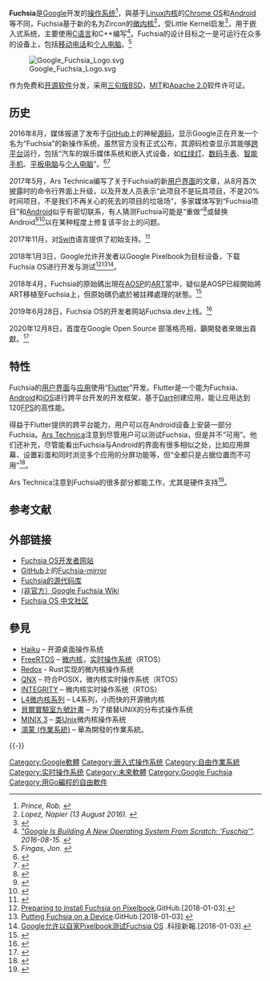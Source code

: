 {{noteTA|G1=IT|G2=FL}}
{{Infobox OS
| name = Fuchsia
| logo = Google Fuchsia logo.svg
| logo_size = 
| logo caption = Fuchsia操作系统标志
| logo alt = 
| screenshot = Screenshot of Google Fuchsia (July 2017).png
| screenshot_size = 
| screenshot_alt = 
| caption = Armadillo用户外壳的截图，Fuchsia的一部分
| collapsible = 
| developer = [[Google|Google]]<!-- Name of main developer or sponsor-->
| family = Zircon<!-- "Unix-like" or "Microsoft Windows" -->
| working state = 当前<!-- "Current", "Discontinued" (operating systems), or "No longer supported" (releases) -->
| source model = [[开放源代码|开放源代码]]<!-- "Open source", "Closed source", or "Shared source" -->
| version of = <!-- For articles about releases of operating systems ONLY -->
| released = {{Start date and age|2016|08|15|df=yes}}<!-- {{Start date and age|YYYY|MM|DD|df=yes/no}} -->
| discontinued = <!-- DON'T use this for articles about releases of operating systems -->
| RTM date = <!-- {{Start date and age|YYYY|MM|DD|df=yes/no}} ONLY for articles about OS releases -->
| GA date = <!-- {{Start date and age|YYYY|MM|DD|df=yes/no}} ONLY for articles about OS releases -->
| latest release version = 
| latest release date = <!-- {{Start date and age|YYYY|MM|DD|df=yes/no}} -->
| latest preview version = 
| latest preview date = <!-- {{Start date and age|YYYY|MM|DD|df=yes/no}} -->
| marketing target = 
| programmed in = 多种：[[C语言|C]]、[[C++|C++]]、[[Rust|Rust]]、[[Go|Go]]、[[Python|Python]]、[[Dart|Dart]]
| language = 英语<!-- Supported human languages (English, French, Italian, Arabic, ...) -->
| update model = <!-- APT, Windows Update, etc. -->
| package manager = <!-- dpkg, rpm, Windows installer, etc. -->
| supported platforms = [[ARM架構|ARM64]]、[[X86-64|X86-64]]<!-- [[IA-32|IA-32]], [[x86-64|x86-64]], [[Itanium|Itanium]], [[ARM_architecture|ARM]], etc. -->
| kernel type = [[微內核|微內核]] {{tsl|en|Capability-based security||基于能力}} [[实时操作系统|实时操作系统]]<!-- Hybrid, Monolithic, Microkernel, Exokernel, Nanokernel, etc. -->
| userland = 
| ui = 
| license = 多种：[[BSD许可证|BSD 3 clause]]、[[MIT许可证|MIT]]和[[Apache许可证|Apache 2.0]]
| preceded by = 
| succeeded by = 
| website = {{URL|fuchsia.googlesource.com}} {{URL|fuchsia.dev}}
| support status = <!-- For articles about releases of operating systems ONLY -->
| other articles = 
}}

'''Fuchsia'''是[[Google|Google]]开发的[[操作系统|操作系统]]<ref name="businessinsider"><cite class="citation web">Prince, Rob. </cite></ref>，與基于[[Linux内核|Linux内核]]的[[Chrome_OS|Chrome OS]]和[[Android|Android]]等不同，Fuchsia基于新的名为Zircon的[[微内核|微内核]]<ref name="tnw"><cite class="citation web">Lopez, Napier (13 August 2016). </cite></ref>，受Little Kernel启发<ref name="github_src">{{cite web|title=magenta/mg_and_lk.md at 1e009f296dc397a2a0ba3a9fe364a662a57a3ace · fuchsia-mirror/magenta |url = https://github.com/fuchsia-mirror/magenta/blob/1e009f296dc397a2a0ba3a9fe364a662a57a3ace/docs/mg_and_lk.md |website=GitHub|access-date=26 Oct 2016}}{{Dead link |date=2018年6月 |bot=InternetArchiveBot |fix-attempted=no }}</ref>，用于嵌入式系统，主要使用[[C语言|C语言]]和C++编写<ref><cite class="citation web">[http://www.tomshardware.com/news/google-fuchsia-new-operating-system,32475.html "Google Is Building A New Operating System From Scratch: 'Fuschia'"]. 2016-08-15<span class="reference-accessdate">. </span></cite></ref>。Fuchsia的设计目标之一是可运行在众多的设备上，包括[[移动电话|移动电话]]和[[个人电脑|个人电脑]]。<ref name="engadget"><cite class="citation web">Fingas, Jon. </cite></ref>

[[File:Google_Fuchsia_Logo.svg|thumb]]

作为免费和[[开源软件|开源软件]]分发，采用[[BSD许可证|三句版BSD]]，[[MIT許可證|MIT]]和[[Apache_2.0|Apache 2.0]]软件许可证。

== 历史 ==
2016年8月，媒体报道了发布于[[GitHub|GitHub]]上的神秘[[源码|源码]]，显示Google正在开发一个名为“Fuchsia”的新操作系统，虽然官方没有正式公布，其源码检查显示其能够[[跨平台|跨平台]]运行，包括“汽车的娱乐媒体系统和嵌入式设备，如[[红绿灯|红绿灯]]、[[数码手表|数码手表]]、[[智能手机|智能手机]]、[[平板电脑|平板电脑]]与[[个人电脑|个人电脑]]”。<ref>{{cite web |first=Darrell |last=Etherington |title=Google’s mysterious new Fuchsia operating system could run on almost anything |url=https://techcrunch.com/2016/08/15/googles-mysterious-new-fuchsia-operating-system-could-run-on-almost-anything/ |website=[[TechCrunch|TechCrunch]] |publisher=[[AOL|AOL]] |date=August 15, 2016 |accessdate=October 5, 2016 |archive-date=2019-06-05 |archive-url=https://web.archive.org/web/20190605085438/https://techcrunch.com/2016/08/15/googles-mysterious-new-fuchsia-operating-system-could-run-on-almost-anything/ |dead-url=no }}</ref><ref>{{cite web |first=Jon |last=Fingas |title=Google's Fuchsia operating system runs on virtually anything |url=https://www.engadget.com/2016/08/13/google-fuchsia-operating-system/ |website=[[Engadget|Engadget]] |publisher=[[AOL|AOL]] |date=August 13, 2016 |accessdate=October 5, 2016 |archive-date=2019-02-10 |archive-url=https://web.archive.org/web/20190210073256/https://www.engadget.com/2016/08/13/google-fuchsia-operating-system/ |dead-url=no }}</ref> 

2017年5月，Ars Technica编写了关于Fuchsia的新[[用户界面|用户界面]]的文章，从8月首次披露时的命令行界面上升级，以及开发人员表示“此项目不是玩具项目，不是20%时间项目，不是我们不再关心的死去的项目的垃圾场”，多家媒体写到“Fuchsia项目”和[[Android|Android]]似乎有密切联系，有人猜测Fuchsia可能是“重做”<ref>{{cite web |first=Jon |last=Fingas |title=Google's mysterious Fuchsia OS looks like an Android re-do |url=https://www.engadget.com/2017/05/08/google-fuchsia-os-matures/ |website=[[Engadget|Engadget]] |publisher=[[AOL|AOL]] |date=May 8, 2017 |accessdate=May 9, 2017 |archive-date=2019-02-11 |archive-url=https://web.archive.org/web/20190211060715/https://www.engadget.com/2017/05/08/google-fuchsia-os-matures/ |dead-url=no }}</ref>或替换Android<ref>{{cite web |first=Chaim |last=Gartenberg |title=Google’s mysterious new Fuchsia OS has a UI now |url=https://www.theverge.com/circuitbreaker/2017/5/8/15579846/google-fuchsia-os-magenta-armadillo-first-look-ui |website=[[The_Verge|The Verge]] |publisher=[[Vox_Media|Vox Media]] |date=May 8, 2017 |accessdate=May 9, 2017 |archive-date=2019-06-05 |archive-url=https://web.archive.org/web/20190605141656/https://www.theverge.com/circuitbreaker/2017/5/8/15579846/google-fuchsia-os-magenta-armadillo-first-look-ui |dead-url=no }}</ref><ref>{{cite web |first=Corbin |last=Davenport |title=Google's "Fuchsia" operating system is taking shape with a new design |url=http://www.androidpolice.com/2017/05/08/googles-fuchsia-operating-system-taking-shape-new-design/ |website=Android Police |date=May 8, 2017 |accessdate=May 9, 2017 |archive-date=2019-10-31 |archive-url=https://web.archive.org/web/20191031184359/https://www.androidpolice.com/2017/05/08/googles-fuchsia-operating-system-taking-shape-new-design/ |dead-url=no }}</ref>以在某种程度上修复该平台上的问题。

2017年11月，对[[Swift_(程式語言)|Swift]]语言提供了初始支持。<ref>{{cite web|url=https://github.com/apple/swift/pull/12955|title=Add Fuchsia OS support|work=GitHub PR for Swift|date=2017-11-15|accessdate=2018-02-02|archive-date=2019-05-01|archive-url=https://web.archive.org/web/20190501101434/https://github.com/apple/swift/pull/12955|dead-url=no}}</ref>

2018年1月3日，Google允许开发者以Google Pixelbook为目标设备，下载Fuchsia OS进行开发与测试<ref>[https://github.com/fuchsia-mirror/docs/blob/master/hardware/pixelbook.md Preparing to install Fuchsia on Pixelbook]{{Dead link|date=2018年8月 |bot=InternetArchiveBot |fix-attempted=yes }}.GitHub.[2018-01-03].</ref><ref>[https://github.com/fuchsia-mirror/docs/blob/master/fuchsia_paver.md#paving Putting Fuchsia on a Device]{{Dead link|date=2018年8月 |bot=InternetArchiveBot |fix-attempted=yes }}.GitHub.[2018-01-03].</ref><ref>[http://technews.cn/2018/01/03/google-is-now-testing-its-mysterious-fuchsia-os-on-the-pixelbook/ Google允许以自家Pixelbook测试Fuchsia OS] {{Wayback|url=http://technews.cn/2018/01/03/google-is-now-testing-its-mysterious-fuchsia-os-on-the-pixelbook/ |date=20180129141337 }}.科技新報.[2018-01-03].</ref>。

2018年4月，Fuchsia的原始碼出現在[[AOSP|AOSP]]的[[ART|ART]]當中，疑似是AOSP已經開始將ART移植至Fuchsia上，但原始碼仍處於被註釋處理的狀態。<ref>{{cite web|title=谷歌 Fuchsia 源码现身 AOSP，支持 ART 运行环境 - 开源中国社区|url=https://www.oschina.net/news/95595/google-fuchsia-source-code-in-aosp|website=www.oschina.net|language=zh-CN|accessdate=2018-05-11|archive-date=2019-06-09|archive-url=https://web.archive.org/web/20190609142140/https://www.oschina.net/news/95595/google-fuchsia-source-code-in-aosp|dead-url=no}}</ref>

2019年6月28日，Fuchsia OS的开发者网站Fuchsia.dev上线。<ref>{{Cite web|title=Fuchsia.dev: Google launches official site about Fuchsia OS|url=https://9to5google.com/2019/06/28/google-launches-fuchsia-dev/|accessdate=2019-06-29|date=2019-06-28|last=Bradshaw|first=Kyle|work=9to5Google|language=en-US|archive-date=2020-11-20|archive-url=https://web.archive.org/web/20201120010052/https://9to5google.com/2019/06/28/google-launches-fuchsia-dev/|dead-url=no}}</ref>

2020年12月8日，首度在Google Open Source 部落格亮相，籲開發者來做出貢獻。<ref>{{Cite web|title=Expanding Fuchsia's open source model|url=https://opensource.googleblog.com/2020/12/expanding-fuchsias-open-source-model.html|date=2020-12-08|language=en-US|accessdate=2020-12-10|archive-date=2021-01-15|archive-url=https://web.archive.org/web/20210115165557/https://opensource.googleblog.com/2020/12/expanding-fuchsias-open-source-model.html|dead-url=no}}</ref>

== 特性 ==
Fuchsia的[[用户界面|用户界面]]与[[移动应用程序|应用]]使用“[[Flutter_(软件)|Flutter]]”开发。Flutter是一个能为Fuchsia、[[Android|Android]]和[[iOS|iOS]]进行跨平台开发的开发框架，基于[[Dart|Dart]]创建应用，能让应用达到120[[帧率|FPS]]的高性能。

得益于Flutter提供的跨平台能力，用户可以在Android设备上安装一部分Fuchsia。[[Ars_Technica|Ars Technica]]注意到尽管用户可以测试Fuchsia，但是并不“可用”。他们还补充，尽管能看出Fuchsia与Android的界面有很多相似之处，比如应用屏幕、设置彩蛋和同时浏览多个应用的分屏功能等，但“全都只是占据位置而不可用”<ref name="ars-fuchsia">{{cite web |first=Ron |last=Amadeo |title=Google’s “Fuchsia” smartphone OS dumps Linux, has a wild new UI |url=https://arstechnica.com/gadgets/2017/05/googles-fuchsia-smartphone-os-dumps-linux-has-a-wild-new-ui/ |website=[[Ars_Technica|Ars Technica]] |publisher=[[Condé_Nast|Condé Nast]] |date=2017-05-08 |accessdate=2018-04-04 |archive-date=2019-09-26 |archive-url=https://web.archive.org/web/20190926205306/https://arstechnica.com/gadgets/2017/05/googles-fuchsia-smartphone-os-dumps-linux-has-a-wild-new-ui/ |dead-url=no }}</ref>。

Ars Technica注意到Fuchsia的很多部分都能工作，尤其是硬件支持<ref name="ars-fuchsia2">{{cite web|first=Ron|last=Amadeo|title=Google’s Fuchsia OS on the Pixelbook: It works! It actually works!|url=https://arstechnica.com/gadgets/2018/01/googles-fuchsia-os-on-the-pixelbook-it-works-it-actually-works/|website=[[Ars_Technica|Ars Technica]]|publisher=[[Condé_Nast|Condé Nast]]|date=2018-01-08|accessdate=2018-04-04|quote=Right now, Google's built-from-scratch kernel and operating system will actually boot on the Pixelbook, and some things even work. The touchscreen, trackpad, and keyboard work and so do the USB ports. You can even plug in a mouse and get a second mouse cursor.|archive-date=2019-12-17|archive-url=https://web.archive.org/web/20191217001841/https://arstechnica.com/gadgets/2018/01/googles-fuchsia-os-on-the-pixelbook-it-works-it-actually-works/|dead-url=no}}</ref>。

== 参考文献 ==
{{Reflist|30em}}

== 外部链接 ==
*[https://fuchsia.dev Fuchsia OS开发者网站] {{Wayback|url=https://fuchsia.dev/ |date=20201231125704 }}
*[[GitHub|GitHub]]上的[https://github.com/fuchsia-mirror Fuchsia-mirror] {{Wayback|url=https://github.com/fuchsia-mirror |date=20200919034928 }}
* [https://fuchsia.googlesource.com/ Fuchsia的源代码库]{{Wayback|url=https://fuchsia.googlesource.com/ |date=20190725133255 }}
* [https://fuchsia.miraheze.org/wiki/Main_Page (非官方）Google Fuchsia Wiki]{{Wayback|url=https://fuchsia.miraheze.org/wiki/Main_Page |date=20170918230309 }}
* [https://fuchsia-china.com Fuchsia OS 中文社区] {{Wayback|url=https://fuchsia-china.com/ |date=20201031095356 }}

== 參見 ==
{{Portal|Google|自由軟體}}
* [[Haiku|Haiku]] – 开源桌面操作系统
* [[FreeRTOS|FreeRTOS]] – [[微内核|微内核]]，[[实时操作系统|实时操作系统]]（RTOS）
* [[Redox|Redox]] - Rust实现的微内核操作系统
* [[QNX|QNX]] – 符合POSIX，微内核实时操作系统（RTOS）
* [[INTEGRITY_(操作系统)|INTEGRITY]] – 微内核实时操作系统（RTOS）
* [[L4微内核系列|L4微内核系列]] – L4系列，小而快的开源微内核
* [[貝爾實驗室九號計畫|貝爾實驗室九號計畫]] – 为了接替UNIX的分布式操作系统
* [[MINIX_3|MINIX 3]] – [[类Unix|类Unix]]微内核操作系统
* [[鴻蒙_(作業系統)|鴻蒙 (作業系統)]] – 華為開發的作業系統。

{{-}}
{{Google公司|corporate=no}}
{{操作系统}}
{{移動作業系統}}
{{Real-time operating systems}}

[[Category:Google軟體|Category:Google軟體]]
[[Category:嵌入式操作系统|Category:嵌入式操作系统]]
[[Category:自由作業系統|Category:自由作業系統]]
[[Category:实时操作系统|Category:实时操作系统]]
[[Category:未來軟體|Category:未來軟體]]
[[Category:Google_Fuchsia|Category:Google Fuchsia]]
[[Category:用Go編程的自由軟件|Category:用Go編程的自由軟件]]